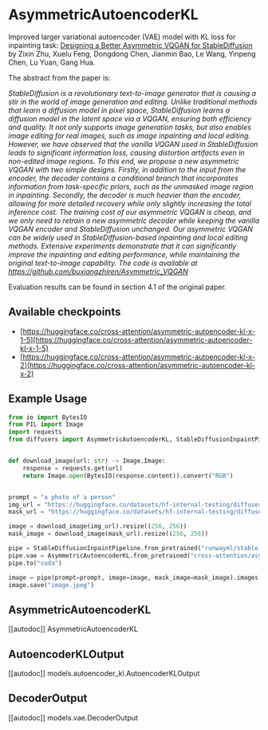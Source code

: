 # AsymmetricAutoencoderKL

Improved larger variational autoencoder (VAE) model with KL loss for inpainting task: [Designing a Better Asymmetric VQGAN for StableDiffusion](https://arxiv.org/abs/2306.04632) by Zixin Zhu, Xuelu Feng, Dongdong Chen, Jianmin Bao, Le Wang, Yinpeng Chen, Lu Yuan, Gang Hua.

The abstract from the paper is:

*StableDiffusion is a revolutionary text-to-image generator that is causing a stir in the world of image generation and editing. Unlike traditional methods that learn a diffusion model in pixel space, StableDiffusion learns a diffusion model in the latent space via a VQGAN, ensuring both efficiency and quality. It not only supports image generation tasks, but also enables image editing for real images, such as image inpainting and local editing. However, we have observed that the vanilla VQGAN used in StableDiffusion leads to significant information loss, causing distortion artifacts even in non-edited image regions. To this end, we propose a new asymmetric VQGAN with two simple designs. Firstly, in addition to the input from the encoder, the decoder contains a conditional branch that incorporates information from task-specific priors, such as the unmasked image region in inpainting. Secondly, the decoder is much heavier than the encoder, allowing for more detailed recovery while only slightly increasing the total inference cost. The training cost of our asymmetric VQGAN is cheap, and we only need to retrain a new asymmetric decoder while keeping the vanilla VQGAN encoder and StableDiffusion unchanged. Our asymmetric VQGAN can be widely used in StableDiffusion-based inpainting and local editing methods. Extensive experiments demonstrate that it can significantly improve the inpainting and editing performance, while maintaining the original text-to-image capability. The code is available at https://github.com/buxiangzhiren/Asymmetric_VQGAN*

Evaluation results can be found in section 4.1 of the original paper. 

## Available checkpoints

* [https://huggingface.co/cross-attention/asymmetric-autoencoder-kl-x-1-5](https://huggingface.co/cross-attention/asymmetric-autoencoder-kl-x-1-5)
* [https://huggingface.co/cross-attention/asymmetric-autoencoder-kl-x-2](https://huggingface.co/cross-attention/asymmetric-autoencoder-kl-x-2)

## Example Usage

```python
from io import BytesIO
from PIL import Image
import requests
from diffusers import AsymmetricAutoencoderKL, StableDiffusionInpaintPipeline


def download_image(url: str) -> Image.Image:
    response = requests.get(url)
    return Image.open(BytesIO(response.content)).convert("RGB")


prompt = "a photo of a person"
img_url = "https://huggingface.co/datasets/hf-internal-testing/diffusers-images/resolve/main/repaint/celeba_hq_256.png"
mask_url = "https://huggingface.co/datasets/hf-internal-testing/diffusers-images/resolve/main/repaint/mask_256.png"

image = download_image(img_url).resize((256, 256))
mask_image = download_image(mask_url).resize((256, 256))

pipe = StableDiffusionInpaintPipeline.from_pretrained("runwayml/stable-diffusion-inpainting")
pipe.vae = AsymmetricAutoencoderKL.from_pretrained("cross-attention/asymmetric-autoencoder-kl-x-1-5")
pipe.to("cuda")

image = pipe(prompt=prompt, image=image, mask_image=mask_image).images[0]
image.save("image.jpeg")
```

## AsymmetricAutoencoderKL

[[autodoc]] AsymmetricAutoencoderKL

## AutoencoderKLOutput

[[autodoc]] models.autoencoder_kl.AutoencoderKLOutput

## DecoderOutput

[[autodoc]] models.vae.DecoderOutput
